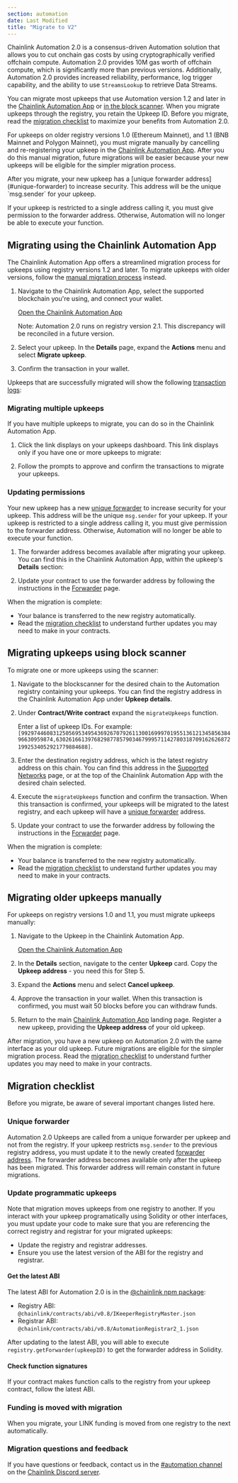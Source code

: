 ```yaml
---
section: automation
date: Last Modified
title: "Migrate to V2"
---
```



Chainlink Automation 2.0 is a consensus-driven Automation solution that allows you to cut onchain gas costs by using cryptographically verified offchain compute. Automation 2.0 provides 10M gas worth of offchain compute, which is significantly more than previous versions. Additionally, Automation 2.0 provides increased reliability, performance, log trigger capability, and the ability to use `StreamsLookup` to retrieve Data Streams.

You can migrate most upkeeps that use Automation version 1.2 and later in the [Chainlink Automation App](https://automation.chain.link/) or [in the block scanner](#migrating-upkeeps-using-block-scanner). When you migrate upkeeps through the registry, you retain the Upkeep ID. Before you migrate, read the [migration checklist](#migration-checklist) to maximize your benefits from Automation 2.0.

For upkeeps on older registry versions 1.0 (Ethereum Mainnet), and 1.1 (BNB Mainnet and Polygon Mainnet), you must migrate manually by cancelling and re-registering your upkeep in the [Chainlink Automation App](https://automation.chain.link/). After you do this manual migration, future migrations will be easier because your new upkeeps will be eligible for the simpler migration process.

<Aside type="caution" title="Grant permission to the forwarder address">
After you migrate, your new upkeep has a [unique forwarder address](#unique-forwarder) to increase security. This address will be the unique `msg.sender` for your upkeep.

If your upkeep is restricted to a single address calling it, you must give permission to the forwarder address. Otherwise, Automation will no longer be able to execute your function.

</Aside>

## Migrating using the Chainlink Automation App

The Chainlink Automation App offers a streamlined migration process for upkeeps using registry versions 1.2 and later. To migrate upkeeps with older versions, follow the [manual migration process](#migrating-older-upkeeps-manually) instead.

1. Navigate to the Chainlink Automation App, select the supported blockchain you're using, and connect your wallet.

   <div class="remix-callout">
     <a href="https://automation.chain.link">Open the Chainlink Automation App</a>
   </div>

   Note: Automation 2.0 runs on registry version 2.1. This discrepancy will be reconciled in a future version.

   <ClickToZoom src="/images/automation/v2-migration/landing-page.png" />

1. Select your upkeep. In the **Details** page, expand the **Actions** menu and select **Migrate upkeep**.

   <ClickToZoom src="/images/automation/v2-migration/upkeep-details.png" />

1. Confirm the transaction in your wallet.

   <ClickToZoom src="/images/automation/v2-migration/approve-migration.png" />

Upkeeps that are successfully migrated will show the following [transaction logs](https://testnet.bscscan.com/tx/0x85b3a147518719d3c9b1dd6b80e5f39d53d18c177ebc10d1bfb8890eaab8900a#eventlog):

<ClickToZoom src="/images/automation/v2-migration/migration-txn.png" />

### Migrating multiple upkeeps

If you have multiple upkeeps to migrate, you can do so in the Chainlink Automation App.

1. Click the link displays on your upkeeps dashboard. This link displays only if you have one or more upkeeps to migrate:

   <ClickToZoom src="/images/automation/v2-migration/1-bulk-migration-ui.png" />

1. Follow the prompts to approve and confirm the transactions to migrate your upkeeps.

   <ClickToZoom src="/images/automation/v2-migration/approve-migration.png" />

### Updating permissions

Your new upkeep has a new [unique forwarder](#unique-forwarder) to increase security for your upkeep. This address will be the unique `msg.sender` for your upkeep. If your upkeep is restricted to a single address calling it, you must give permission to the forwarder address. Otherwise, Automation will no longer be able to execute your function.

1. The forwarder address becomes available after migrating your upkeep. You can find this in the Chainlink Automation App, within the upkeep's **Details** section:

   <ClickToZoom src="/images/automation/v2-migration/forwarder-address.png" />

1. Update your contract to use the forwarder address by following the instructions in the [Forwarder](/chainlink-automation/guides/forwarder) page.

When the migration is complete:

- Your balance is transferred to the new registry automatically.
- Read the [migration checklist](#migration-checklist) to understand further updates you may need to make in your contracts.

## Migrating upkeeps using block scanner

To migrate one or more upkeeps using the scanner:

1. Navigate to the blockscanner for the desired chain to the Automation registry containing your upkeeps. You can find the registry address in the Chainlink Automation App under **Upkeep details**.

1. Under **Contract/Write contract** expand the `migrateUpkeeps` function.

   Enter a list of upkeep IDs. For example: `[99297446083125056953495436926707926113001699970195513612134585638496630959874,63026166139768298778579034679995711427803187091626268721992534052921779884688]`.

1. Enter the destination registry address, which is the latest registry address on this chain. You can find this address in the [Supported Networks](/chainlink-automation/overview/supported-networks) page, or at the top of the Chainlink Automation App with the desired chain selected.

1. Execute the `migrateUpkeeps` function and confirm the transaction. When this transaction is confirmed, your upkeeps will be migrated to the latest registry, and each upkeep will have a [unique forwarder](#unique-forwarder) address.

1. Update your contract to use the forwarder address by following the instructions in the [Forwarder](/chainlink-automation/guides/forwarder) page.

When the migration is complete:

- Your balance is transferred to the new registry automatically.
- Read the [migration checklist](#migration-checklist) to understand further updates you may need to make in your contracts.

## Migrating older upkeeps manually

For upkeeps on registry versions 1.0 and 1.1, you must migrate upkeeps manually:

1. Navigate to the Upkeep in the Chainlink Automation App.

   <div class="remix-callout">
     <a href="https://automation.chain.link">Open the Chainlink Automation App</a>
   </div>

1. In the **Details** section, navigate to the center **Upkeep** card. Copy the **Upkeep address** - you need this for Step 5.
1. Expand the **Actions** menu and select **Cancel upkeep**.
1. Approve the transaction in your wallet. When this transaction is confirmed, you must wait 50 blocks before you can withdraw funds.
1. Return to the main [Chainlink Automation App](https://automation.chain.link/) landing page. Register a new upkeep, providing the **Upkeep address** of your old upkeep.

After migration, you have a new upkeep on Automation 2.0 with the same interface as your old upkeep. Future migrations are eligible for the simpler migration process. Read the [migration checklist](#migration-checklist) to understand further updates you may need to make in your contracts.

## Migration checklist

Before you migrate, be aware of several important changes listed here.

### Unique forwarder

Automation 2.0 Upkeeps are called from a unique forwarder per upkeep and not from the registry. If your upkeep restricts `msg.sender` to the previous registry address, you must update it to the newly created [forwarder address](/chainlink-automation/guides/forwarder). The forwarder address becomes available only after the upkeep has been migrated. This forwarder address will remain constant in future migrations.

### Update programmatic upkeeps

Note that migration moves upkeeps from one registry to another. If you interact with your upkeep programatically using Solidity or other interfaces, you must update your code to make sure that you are referencing the correct registry and registrar for your migrated upkeeps:

- Update the registry and registrar addresses.
- Ensure you use the latest version of the ABI for the registry and registrar.

#### Get the latest ABI

The latest ABI for Automation 2.0 is in the [@chainlink npm package](https://www.npmjs.com/package/@chainlink/contracts?activeTab=code):

- Registry ABI: `@chainlink/contracts/abi/v0.8/IKeeperRegistryMaster.json`
- Registrar ABI: `@chainlink/contracts/abi/v0.8/AutomationRegistrar2_1.json`

After updating to the latest ABI, you will able to execute `registry.getForwarder(upkeepID)` to get the forwarder address in Solidity.

#### Check function signatures

If your contract makes function calls to the registry from your upkeep contract, follow the latest ABI.

### Funding is moved with migration

When you migrate, your LINK funding is moved from one registry to the next automatically.

### Migration questions and feedback

If you have questions or feedback, contact us in the [#automation channel](https://discord.com/channels/592041321326182401/821350860302581771) on the [Chainlink Discord server](https://discord.gg/qj9qarT).
